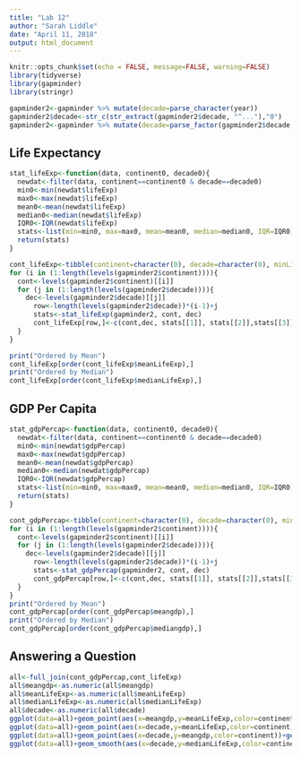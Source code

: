 ---
title: "Lab 12"
author: "Sarah Liddle"
date: "April 11, 2018"
output: html_document
---

```{r setup, include=FALSE}
knitr::opts_chunk$set(echo = FALSE, message=FALSE, warning=FALSE)
library(tidyverse)
library(gapminder)
library(stringr)

gapminder2<-gapminder %>% mutate(decade=parse_character(year))
gapminder2$decade<-str_c(str_extract(gapminder2$decade, "^..."),"0")
gapminder2<-gapminder %>% mutate(decade=parse_factor(gapminder2$decade,c("1950","1960","1970","1980","1990","2000")))
```

## Life Expectancy


```{r statslife}
stat_lifeExp<-function(data, continent0, decade0){
  newdat<-filter(data, continent==continent0 & decade==decade0)
  min0<-min(newdat$lifeExp)
  max0<-max(newdat$lifeExp)
  mean0<-mean(newdat$lifeExp)
  median0<-median(newdat$lifeExp)
  IQR0<-IQR(newdat$lifeExp)
  stats<-list(min=min0, max=max0, mean=mean0, median=median0, IQR=IQR0)
  return(stats)
}

cont_lifeExp<-tibble(continent=character(0), decade=character(0), minLifeExp=numeric(0), maxLifeExp=numeric(0), meanLifeExp=numeric(0), medianLifeExp=numeric(0), IQRLifeExp=numeric(0))
for (i in (1:length(levels(gapminder2$continent)))){
  cont<-levels(gapminder2$continent)[[i]]
  for (j in (1:length(levels(gapminder2$decade)))){
    dec<-levels(gapminder2$decade)[[j]]
      row<-length(levels(gapminder2$decade))*(i-1)+j
      stats<-stat_lifeExp(gapminder2, cont, dec)
      cont_lifeExp[row,]<-c(cont,dec, stats[[1]], stats[[2]],stats[[3]],stats[[4]],stats[[5]])
  }
}

print("Ordered by Mean")
cont_lifeExp[order(cont_lifeExp$meanLifeExp),]
print("Ordered by Median")
cont_lifeExp[order(cont_lifeExp$medianLifeExp),]

```

## GDP Per Capita


```{r statsgdp}
stat_gdpPercap<-function(data, continent0, decade0){
  newdat<-filter(data, continent==continent0 & decade==decade0)
  min0<-min(newdat$gdpPercap)
  max0<-max(newdat$gdpPercap)
  mean0<-mean(newdat$gdpPercap)
  median0<-median(newdat$gdpPercap)
  IQR0<-IQR(newdat$gdpPercap)
  stats<-list(min=min0, max=max0, mean=mean0, median=median0, IQR=IQR0)
  return(stats)
}

cont_gdpPercap<-tibble(continent=character(0), decade=character(0), mingdp=numeric(0), maxgdp=numeric(0), meangdp=numeric(0), mediangdp=numeric(0), IQRgdp=numeric(0))
for (i in (1:length(levels(gapminder2$continent)))){
  cont<-levels(gapminder2$continent)[[i]]
  for (j in (1:length(levels(gapminder2$decade)))){
    dec<-levels(gapminder2$decade)[[j]]
      row<-length(levels(gapminder2$decade))*(i-1)+j
      stats<-stat_gdpPercap(gapminder2, cont, dec)
      cont_gdpPercap[row,]<-c(cont,dec, stats[[1]], stats[[2]],stats[[3]],stats[[4]],stats[[5]])
  }
}
print("Ordered by Mean")
cont_gdpPercap[order(cont_gdpPercap$meangdp),]
print("Ordered by Median")
cont_gdpPercap[order(cont_gdpPercap$mediangdp),]

```


## Answering a Question

``` {r question}

all<-full_join(cont_gdpPercap,cont_lifeExp)
all$meangdp<-as.numeric(all$meangdp)
all$meanLifeExp<-as.numeric(all$meanLifeExp)
all$medianLifeExp<-as.numeric(all$medianLifeExp)
all$decade<-as.numeric(all$decade)
ggplot(data=all)+geom_point(aes(x=meangdp,y=meanLifeExp,color=continent))+geom_smooth(aes(x=meangdp,y=meanLifeExp,color=continent),se=FALSE)
ggplot(data=all)+geom_point(aes(x=decade,y=meanLifeExp,color=continent))+geom_smooth(aes(x=decade,y=meanLifeExp,color=continent),se=FALSE)
ggplot(data=all)+geom_point(aes(x=decade,y=meangdp,color=continent))+geom_smooth(aes(x=decade,y=meangdp,color=continent),se=FALSE)
ggplot(data=all)+geom_smooth(aes(x=decade,y=medianLifeExp,color=continent))+geom_smooth(aes(x=decade,y=meanLifeExp,color=continent),se=FALSE)

```






